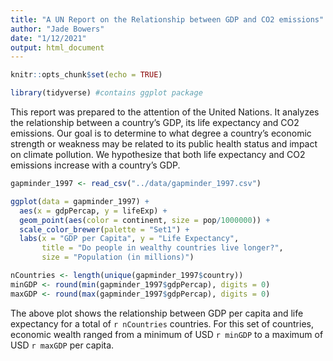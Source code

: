 ```yaml
---
title: "A UN Report on the Relationship between GDP and CO2 emissions"
author: "Jade Bowers"
date: "1/12/2021"
output: html_document
---
```


```r
knitr::opts_chunk$set(echo = TRUE)
```

```r
library(tidyverse) #contains ggplot package
```

This report was prepared to the attention of the United Nations. It analyzes the relationship between a country's GDP, its life expectancy and CO2 emissions. Our goal is to determine to what degree a country’s economic strength or weakness may be related to its public health status and impact on climate pollution. We hypothesize that both life expectancy and CO2 emissions increase with a country's GDP.

```r
gapminder_1997 <- read_csv("../data/gapminder_1997.csv")
```

```r
ggplot(data = gapminder_1997) +
  aes(x = gdpPercap, y = lifeExp) +
  geom_point(aes(color = continent, size = pop/1000000)) +
  scale_color_brewer(palette = "Set1") +
  labs(x = "GDP per Capita", y = "Life Expectancy", 
       title = "Do people in wealthy countries live longer?", 
       size = "Population (in millions)")
```

```r
nCountries <- length(unique(gapminder_1997$country))
minGDP <- round(min(gapminder_1997$gdpPercap), digits = 0)
maxGDP <- round(max(gapminder_1997$gdpPercap), digits = 0)
```

The above plot shows the relationship between GDP per capita and life expectancy 
for a total of `r nCountries` countries. For this set of countries, 
economic wealth ranged from a minimum of USD `r minGDP`
to a maximum of USD `r maxGDP` per capita.

